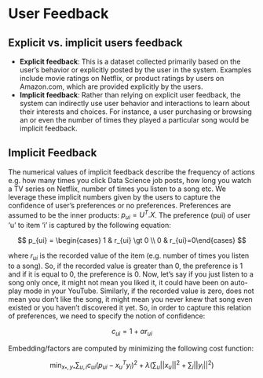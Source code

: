 # User Feedback

## Explicit vs. implicit users feedback

- **Explicit feedback**: This is a dataset collected primarily based on the user’s behavior or explicitly posted by the user in the system. Examples include movie ratings on Netflix, or product ratings by users on Amazon.com, which are provided explicitly by the users.
- **Implicit feedback**: Rather than relying on explicit user feedback, the system can indirectly use user behavior and interactions to learn about their interests and choices. For instance, a user purchasing or browsing an or even the number of times they played a particular song would be implicit feedback.

## Implicit Feedback

The numerical values of implicit feedback describe the frequency of actions e.g. how many times you click Data Science job posts, how long you watch a TV series on Netflix, number of times you listen to a song etc. We leverage these implicit numbers given by the users to capture the confidence of user’s preferences or no preferences. Preferences are assumed to be the inner products: $p_{ui} = U^T.X$. The preference (pui) of user ‘u’ to item ‘i’ is captured by the following equation:

$$
p_{ui} = \begin{cases} 1 & r_{ui} \gt 0 \\ 0 & r_{ui}=0\end{cases}
$$

where $r_{ui}$ is the recorded value of the item (e.g. number of times you listen to a song). So, if the recorded value is greater than 0, the preference is 1 and if it is equal to 0, the preference is 0. Now, let’s say if you just listen to a song only once, it might not mean you liked it, it could have been on auto-play mode in your YouTube. Similarly, if the recorded value is zero, does not mean you don’t like the song, it might mean you never knew that song even existed or you haven’t discovered it yet. So, in order to capture this relation of preferences, we need to specify the notion of confidence:

$$
c_{ui} = 1 + \alpha r_{ui}
$$

Embedding/factors are computed by minimizing the following cost function:

$$
\min_{x_*,y_*} \sum_{u,i}c_{ui}(p_{ui}-x_u^Ty_i)^2 + \lambda \left( \sum_u||x_u||^2 + \sum_i||y_i||^2 \right)
$$